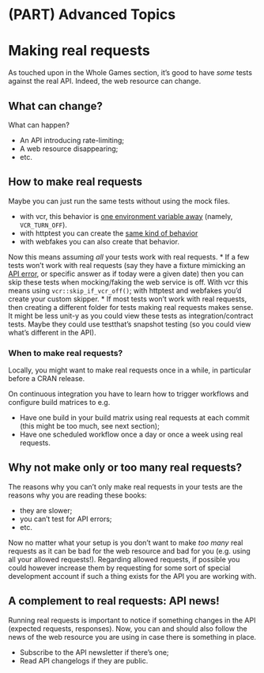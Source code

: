 #  (PART) Advanced Topics {-}

# Making real requests {#real-requests-chapter}

As touched upon in the Whole Games section, it's good to have _some_ tests against the real API.
Indeed, the web resource can change.

## What can change?

What can happen?

* An API introducing rate-limiting;
* A web resource disappearing;
* etc.

## How to make real requests

Maybe you can just run the same tests without using the mock files.

* with vcr, this behavior is [one environment variable away](https://docs.ropensci.org/vcr/reference/lightswitch.html) (namely, `VCR_TURN_OFF`).
* with httptest you can create the [same kind of behavior](https://enpiar.com/r/httptest/index.html#how-do-i-switch-between-mocking-and-real-requests) 
* with webfakes you can also create that behavior.

Now this means assuming _all_ your tests work with real requests. 
  * If a few tests won't work with real requests (say they have a fixture mimicking an [API error](#errors-chapter), or specific answer as if today were a given date) then you can skip these tests when mocking/faking the web service is off. With vcr this means using `vcr::skip_if_vcr_off()`; with httptest and webfakes you'd create your custom skipper.
  * If most tests won't work with real requests, then creating a different folder for tests making real requests makes sense. It might be less unit-y as you could view these tests as integration/contract tests. Maybe they could use testthat's snapshot testing (so you could view what's different in the API).

### When to make real requests?

Locally, you might want to make real requests once in a while, in particular before a CRAN release.

On continuous integration you have to learn how to trigger workflows and configure build matrices to e.g.

* Have one build in your build matrix using real requests at each commit (this might be too much, see next section);
* Have one scheduled workflow once a day or once a week using real requests.

## Why not make only or too many real requests?

The reasons why you can't only make real requests in your tests are the reasons why you are reading these books:

* they are slower;
* you can't test for API errors;
* etc.

Now no matter what your setup is you don't want to make _too many_ real requests as it can be bad for the web resource and bad for you (e.g. using all your allowed requests!).
Regarding allowed requests, if possible you could however increase them by requesting for some sort of special development account if such a thing exists for the API you are working with.
  
## A complement to real requests: API news!

Running real requests is important to notice if something changes in the API (expected requests, responses).
Now, you can and should also follow the news of the web resource you are using in case there is something in place.

* Subscribe to the API newsletter if there's one;
* Read API changelogs if they are public.
